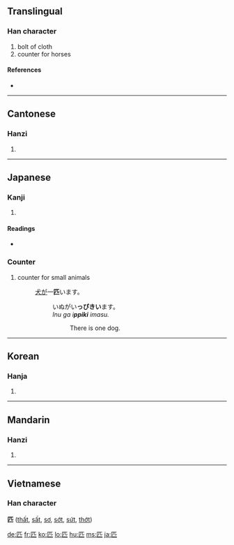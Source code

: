 {{see|疋}}
==Translingual==

===Han character===
{{Han char|rn=23|rad=匸|as=02|sn=4|four=7171<sub>1</sub>|canj=尸金 (SC)}}

# bolt of cloth
# counter for horses

====References====
* {{Han ref|kx=0154.360|dkj=02673|dj=0347.110|hdz=10081.060|uh=5339|ud=21305|bh=A4C7|bd=42183}}

----

==Cantonese==

===Hanzi===
{{yue-hanzi|jyut=[[pat1]]|y=[[pat1]]}}

# {{defn|Cantonese}}

----

==Japanese==

===Kanji===
{{ja-kanji|grade=7|rs=匸02}}

# {{defn|Japanese}}

====Readings====
* {{ja-readings|on=[[ひつ]] (hitsu), [[ひき]] (hiki)|kun=[[たぐい]] (tagui), [[たぐう]] (taguu)}}

===Counter===
{{ja-pos|k|counter|hira=ひき|rom=hiki}}

# counter for small animals
#: [[犬]]が一'''匹'''います。
#:: いぬがい'''っぴきい'''ます。
#:: ''Inu ga i'''ppiki''' imasu.''
#::: There is one dog.

----

==Korean==

===Hanja===
{{ko-hanja|hangeul=[[필]], [[목]]|rv=pil, mok|mr=p'il, mok}}

# {{defn|Korean}}

----

==Mandarin==

===Hanzi===
{{cmn-hanzi|pin=[[pǐ]] ([[pi3]])|wg=p'i<sup>3</sup>}}

# {{defn|Mandarin}}

----

==Vietnamese==
===Han character===
'''匹''' ([[thất]], [[sất]], [[sơ]], [[sớt]], [[sứt]], [[thớt]])

[[de:匹]]
[[fr:匹]]
[[ko:匹]]
[[lo:匹]]
[[hu:匹]]
[[ms:匹]]
[[ja:匹]]